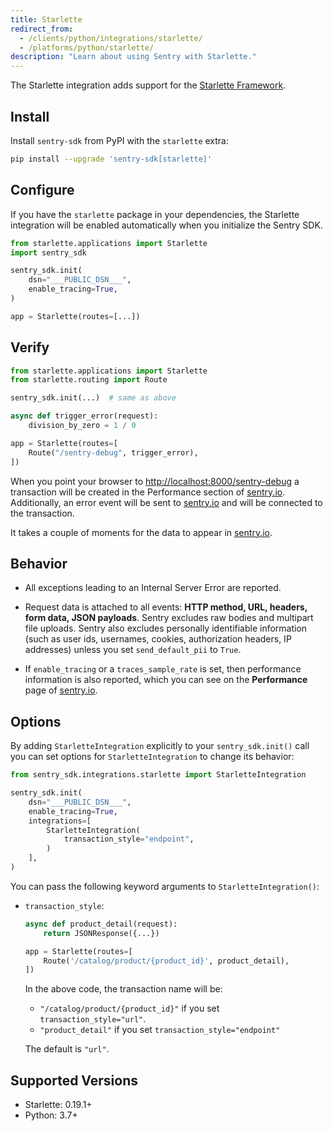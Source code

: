 ```yaml
---
title: Starlette
redirect_from:
  - /clients/python/integrations/starlette/
  - /platforms/python/starlette/
description: "Learn about using Sentry with Starlette."
---
```


The Starlette integration adds support for the [Starlette Framework](https://www.starlette.io/).

## Install

Install `sentry-sdk` from PyPI with the `starlette` extra:

```bash
pip install --upgrade 'sentry-sdk[starlette]'
```

## Configure

If you have the `starlette` package in your dependencies, the Starlette integration will be enabled automatically when you initialize the Sentry SDK.

```python
from starlette.applications import Starlette
import sentry_sdk

sentry_sdk.init(
    dsn="___PUBLIC_DSN___",
    enable_tracing=True,
)

app = Starlette(routes=[...])
```

## Verify

```python
from starlette.applications import Starlette
from starlette.routing import Route

sentry_sdk.init(...)  # same as above

async def trigger_error(request):
    division_by_zero = 1 / 0

app = Starlette(routes=[
    Route("/sentry-debug", trigger_error),
])
```

When you point your browser to [http://localhost:8000/sentry-debug](http://localhost:8000/sentry-debug) a transaction will be created in the Performance section of [sentry.io](https://sentry.io). Additionally, an error event will be sent to [sentry.io](https://sentry.io) and will be connected to the transaction.

It takes a couple of moments for the data to appear in [sentry.io](https://sentry.io).

## Behavior

- All exceptions leading to an Internal Server Error are reported.

- Request data is attached to all events: **HTTP method, URL, headers, form data, JSON payloads**. Sentry excludes raw bodies and multipart file uploads. Sentry also excludes personally identifiable information (such as user ids, usernames, cookies, authorization headers, IP addresses) unless you set `send_default_pii` to `True`.

- If `enable_tracing` or a `traces_sample_rate` is set, then performance information is also reported, which you can see on the **Performance** page of [sentry.io](https://sentry.io).

## Options

By adding `StarletteIntegration` explicitly to your `sentry_sdk.init()` call you can set options for `StarletteIntegration` to change its behavior:

```python
from sentry_sdk.integrations.starlette import StarletteIntegration

sentry_sdk.init(
    dsn="___PUBLIC_DSN___",
    enable_tracing=True,
    integrations=[
        StarletteIntegration(
            transaction_style="endpoint",
        )
    ],
)
```

You can pass the following keyword arguments to `StarletteIntegration()`:

- `transaction_style`:

  ```python
  async def product_detail(request):
      return JSONResponse({...})

  app = Starlette(routes=[
      Route('/catalog/product/{product_id}', product_detail),
  ])
  ```

  In the above code, the transaction name will be:

  - `"/catalog/product/{product_id}"` if you set `transaction_style="url"`.
  - `"product_detail"` if you set `transaction_style="endpoint"`

  The default is `"url"`.

## Supported Versions

- Starlette: 0.19.1+
- Python: 3.7+
